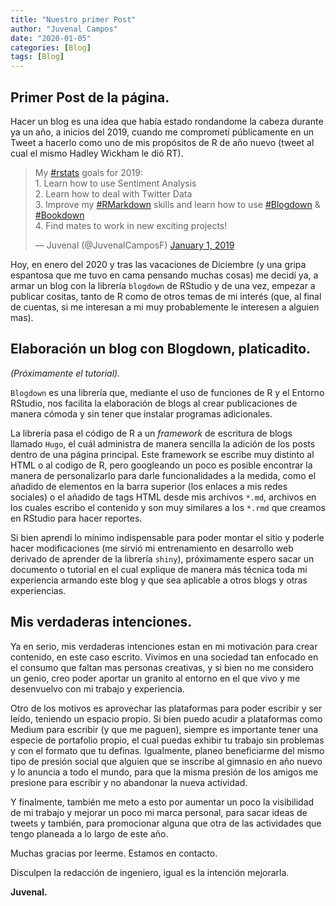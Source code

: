 ```yaml
---
title: "Nuestro primer Post"
author: "Juvenal Campos"
date: "2020-01-05"
categories: [Blog]
tags: [Blog]
---
```


## Primer Post de la página. 

Hacer un blog es una idea que había estado rondandome la cabeza durante ya un año, a inicios del 2019, cuando me comprometí públicamente en un Tweet a hacerlo como uno de mis propósitos de R de año nuevo (tweet al cual el mismo Hadley Wickham le dió RT). 

<blockquote class="twitter-tweet"><p lang="en" dir="ltr">My <a href="https://twitter.com/hashtag/rstats?src=hash&amp;ref_src=twsrc%5Etfw">#rstats</a> goals for 2019:<br>1. Learn how to use Sentiment Analysis <br>2. Learn how to deal with Twitter Data<br>3. Improve my <a href="https://twitter.com/hashtag/RMarkdown?src=hash&amp;ref_src=twsrc%5Etfw">#RMarkdown</a> skills and learn how to use <a href="https://twitter.com/hashtag/Blogdown?src=hash&amp;ref_src=twsrc%5Etfw">#Blogdown</a> &amp; <a href="https://twitter.com/hashtag/Bookdown?src=hash&amp;ref_src=twsrc%5Etfw">#Bookdown</a><br>4. Find mates to work in new exciting projects!</p>&mdash; Juvenal (@JuvenalCamposF) <a href="https://twitter.com/JuvenalCamposF/status/1079935375794028546?ref_src=twsrc%5Etfw">January 1, 2019</a></blockquote> <script async src="https://platform.twitter.com/widgets.js" charset="utf-8"></script>

Hoy, en enero del 2020 y tras las vacaciones de Diciembre (y una gripa espantosa que me tuvo en cama pensando muchas cosas) me decidí ya, a armar un blog con la librería `blogdown` de RStudio y de una vez, empezar a publicar cositas, tanto de R como de otros temas de mi interés (que, al final de cuentas, si me interesan a mi muy probablemente le interesen a alguien mas).

## Elaboración un blog con Blogdown, platicadito.

_(Próximamente el tutorial)._

`Blogdown` es una librería que, mediante el uso de funciones de R y el Entorno RStudio, nos facilita la elaboración de blogs al crear publicaciones de manera cómoda y sin tener que instalar programas adicionales. 

La librería pasa el código de R a un _framework_ de escritura de blogs llamado `Hugo`, el cuál administra de manera sencilla la adición de los posts dentro de una página principal. Este framework se escribe muy distinto al HTML o al codigo de R, pero googleando un poco es posible encontrar la manera de personalizarlo para darle funcionalidades a la medida, como el añadido de elementos en la barra superior (los enlaces a mis redes sociales) o el añadido de tags HTML desde mis archivos `*.md`, archivos en los cuales escribo el contenido y son muy similares a los `*.rmd` que creamos en RStudio para hacer reportes. 

Si bien aprendí lo mínimo indispensable para poder montar el sitio y poderle hacer modificaciones (me sirvió mi entrenamiento en desarrollo web derivado de aprender de la librería `shiny`), próximamente espero sacar un documento o tutorial en el cual explique de manera más técnica toda mi experiencia armando este blog y que sea aplicable a otros blogs y otras experiencias. 

## Mis verdaderas intenciones.

Ya en serio, mis verdaderas intenciones estan en mi motivación para crear contenido, en este caso escrito. Vivimos en una sociedad tan enfocado en el consumo que faltan mas personas creativas, y si bien no me considero un genio, creo poder aportar un granito al entorno en el que vivo y me desenvuelvo con mi trabajo y experiencia. 

Otro de los motivos es aprovechar las plataformas para poder escribir y ser leído, teniendo un espacio propio. Si bien puedo acudir a plataformas como Medium para escribir (y que me paguen), siempre es importante tener  una especie de portafolio propio, el cual puedas exhibir tu trabajo sin problemas y con el formato que tu definas. Igualmente, planeo beneficiarme del mismo tipo de presión social que alguien que se inscribe al gimnasio en año nuevo y lo anuncia a todo el mundo, para que la misma presión de los amigos me presione para escribir y no abandonar la nueva actividad. 

Y finalmente, también me meto a esto por aumentar un poco la visibilidad de mi trabajo y mejorar un poco mi marca personal, para sacar ideas de tweets y también, para promocionar alguna que otra de las actividades que tengo planeada a lo largo de este año. 

Muchas gracias por leerme. Estamos en contacto.

Disculpen la redacción de ingeniero, igual es la intención mejorarla. 

**Juvenal.**